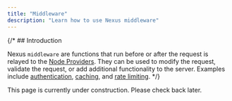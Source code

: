 ```yaml
---
title: "Middleware"
description: "Learn how to use Nexus middleware"
---
```


{/* ## Introduction

Nexus `middleware` are functions that run before or after the request is relayed to the [Node Providers](/key-concepts/node-provider). They can be used to modify the request, validate the request, or add additional functionality to the server. Examples include [authentication](/features/authentication), [caching](/features/caching), and [rate limiting](/features/rate-limiting).
 */}

<Warning>
  This page is currently under construction. Please check back later.
</Warning>
